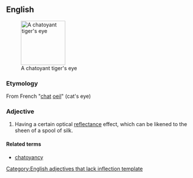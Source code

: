 {{wikipedia|chatoyancy}}
==English==
[[Image:Tigers-Eye.jpg|thumb|120px|right|A chatoyant tiger's eye]]

===Etymology===
From French "[[chat]] [[oeil]]" (cat's eye)

===Adjective===
{{infl|en|adjective}}[[Category:English adjectives that lack inflection template]]

# {{context|jewelry}} Having a certain optical [[reflectance]] effect, which can be likened to the sheen of a spool of silk.

====Related terms====
* [[chatoyancy]]
